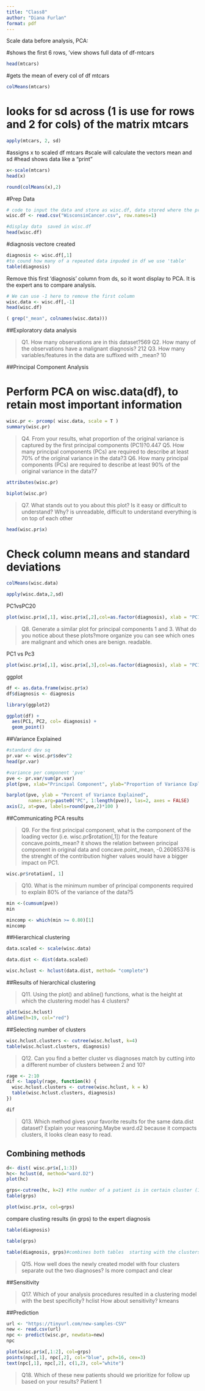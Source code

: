 ```yaml
---
title: "Class8"
author: "Diana Furlan"
format: pdf
---
```



Scale data before analysis, PCA:

#shows the first 6 rows, 'view shows full data of df-mtcars
```r
head(mtcars)
```
#gets the mean of every col of df mtcars
```r
colMeans(mtcars)
```
# looks for sd across (1 is use for rows and 2 for cols) of the matrix mtcars
```r
apply(mtcars, 2, sd)
```
#assigns x to scaled df mtcars #scale will calculate the vectors mean and sd
#head shows data like a "print"

```r
x<-scale(mtcars)
head(x)
```
```r
round(colMeans(x),2)
```

#Prep Data


```r
# code to input the data and store as wisc.df, data stored where the project was stored.
wisc.df <- read.csv("WisconsinCancer.csv", row.names=1)

#display data  saved in wisc.df
head(wisc.df) 

```


#diagnosis  vectore created
```r
diagnosis <- wisc.df[,1]
#to cound how many of a repeated data inpuded in df we use 'table'
table(diagnosis)
```
Remove this first 'diagnosis' column from ds, so it wont display to PCA. It is the expert ans to compare analysis.
```r
# We can use -1 here to remove the first column
wisc.data <- wisc.df[,-1]
head(wisc.df)
```

```r

( grep("_mean", colnames(wisc.data)))
```

##Exploratory data analysis

>Q1. How many observations are in this dataset?569
>Q2. How many of the observations have a malignant diagnosis? 212
>Q3. How many variables/features in the data are suffixed with _mean? 10


##Principal Component Analysis

# Perform PCA on wisc.data(df), to retain most important information 

```r
wisc.pr <- prcomp( wisc.data, scale = T )
summary(wisc.pr)

```

>Q4. From your results, what proportion of the original variance is captured by the first principal components (PC1)?0.447
Q5. How many principal components (PCs) are required to describe at least 70% of the original variance in the data?3
Q6. How many principal components (PCs) are required to describe at least 90% of the original variance in the data?7


```r
attributes(wisc.pr)

```
```r
biplot(wisc.pr)
```

>Q7. What stands out to you about this plot? Is it easy or difficult to understand? Why? is unreadable, difficult to understand everything is on top of each other


```r
head(wisc.pr$x)
```
# Check column means and standard deviations
```r
colMeans(wisc.data)

apply(wisc.data,2,sd)

```



PC1vsPC20

```r
plot(wisc.pr$x[,1], wisc.pr$x[,2],col=as.factor(diagnosis), xlab = "PC1", ylab = "PC2")
```
>Q8. Generate a similar plot for principal components 1 and 3. What do you notice about these plots?more organize you can see which ones are malignant and which ones are benign. readable.

PC1 vs Pc3
```r
plot(wisc.pr$x[,1], wisc.pr$x[,3],col=as.factor(diagnosis), xlab = "PC1", ylab = "PC3")

```

ggplot 

```r
df <- as.data.frame(wisc.pr$x)
df$diagnosis <- diagnosis
```

```r
library(ggplot2)
```
```r
ggplot(df) +
  aes(PC1, PC2, col= diagnosis) +
  geom_point()
```


##Variance Explained



```r
#standard dev sq
pr.var <- wisc.pr$sdev^2 
head(pr.var)
```


```r
#variance per component 'pve'
pve <- pr.var/sum(pr.var) 
plot(pve, xlab="Principal Component", ylab="Proportion of Variance Explained", ylim=c(0,1), typ="o")
```
```r
barplot(pve, ylab = "Percent of Variance Explained", 
        names.arg=paste0("PC", 1:length(pve)), las=2, axes = FALSE)
axis(2, at=pve, labels=round(pve,2)*100 )
```

##Communicating PCA results

>Q9. For the first principal component, what is the component of the loading vector (i.e. wisc.pr$rotation[,1]) for the feature concave.points_mean? it shows the relation between principal component in original data and concave.point_mean, -0.26085376 is the strenght of the contribution higher values would have a bigger impact on PC1.

```r
wisc.pr$rotation[, 1]
```


>Q10. What is the minimum number of principal components required to explain 80% of the variance of the data?5

```r
min <-(cumsum(pve))
min

```

```r
mincomp <- which(min >= 0.80)[1]
mincomp
```

##Hierarchical clustering


```r
data.scaled <- scale(wisc.data)

```

```r
data.dist <- dist(data.scaled)
```

```r
wisc.hclust <- hclust(data.dist, method= "complete")
```

##Results of hierarchical clustering

>Q11. Using the plot() and abline() functions, what is the height at which the clustering model has 4 clusters?

```r
plot(wisc.hclust)
abline(h=19, col="red")
```

##Selecting number of clusters

```r
wisc.hclust.clusters <- cutree(wisc.hclust, k=4)
table(wisc.hclust.clusters, diagnosis)

```
>Q12. Can you find a better cluster vs diagnoses match by cutting into a different number of clusters between 2 and 10? 

```r
rage <- 2:10
dif <- lapply(rage, function(k) {
  wisc.hclust.clusters <- cutree(wisc.hclust, k = k)
  table(wisc.hclust.clusters, diagnosis)
})

dif
```
>Q13. Which method gives your favorite results for the same data.dist dataset? Explain your reasoning.Maybe ward.d2 because it compacts clusters, it looks clean easy to read.


## Combining methods

```r
d<- dist( wisc.pr$x[,1:3])
hc<- hclust(d, method="ward.D2")
plot(hc)
```

```r
grps<-cutree(hc, k=2) #the number of a patient is in certain cluster (1 or 2 in this case)
table(grps)
```


```r
plot(wisc.pr$x, col=grps)
```

compare clusting results (in grps) to the expert diagnosis

```r

table(diagnosis)
```
```r

table(grps)
```

```r
table(diagnosis, grps)#combines both tables  starting with the clusters in diagnosis 1, 2
```

>Q15. How well does the newly created model with four clusters separate out the two diagnoses? Is more compact and clear

##Sensitivity

>Q17. Which of your analysis procedures resulted in a clustering model with the best specificity? hclist How about sensitivity? kmeans

##Prediction


```r
url <- "https://tinyurl.com/new-samples-CSV"
new <- read.csv(url)
npc <- predict(wisc.pr, newdata=new)
npc
```

```r
plot(wisc.pr$x[,1:2], col=grps)
points(npc[,1], npc[,2], col="blue", pch=16, cex=3)
text(npc[,1], npc[,2], c(1,2), col="white")
```



>Q18. Which of these new patients should we prioritize for follow up based on your results? Patient 1 

